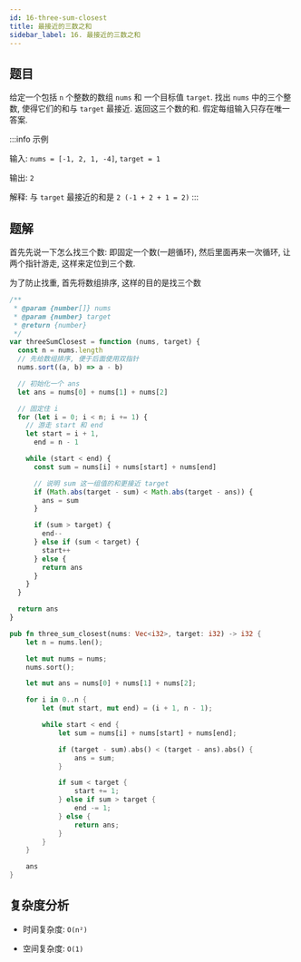 ```yaml
---
id: 16-three-sum-closest
title: 最接近的三数之和
sidebar_label: 16. 最接近的三数之和
---
```


## 题目

给定一个包括 `n` 个整数的数组 `nums` 和 一个目标值 `target`. 找出 `nums` 中的三个整数, 使得它们的和与 `target` 最接近. 返回这三个数的和. 假定每组输入只存在唯一答案.

:::info 示例

输入: `nums = [-1, 2, 1, -4]`, `target = 1`

输出: `2`

解释: 与 `target` 最接近的和是 `2 (-1 + 2 + 1 = 2)`
:::

## 题解

首先先说一下怎么找三个数: 即固定一个数(一趟循环), 然后里面再来一次循环, 让两个指针游走, 这样来定位到三个数. 

为了防止找重, 首先将数组排序, 这样的目的是找三个数


<Tabs>
  <TabItem value="JavaScript" label="JavaScript" default>

```ts
/**
 * @param {number[]} nums
 * @param {number} target
 * @return {number}
 */
var threeSumClosest = function (nums, target) {
  const n = nums.length
  // 先给数组排序, 便于后面使用双指针
  nums.sort((a, b) => a - b)

  // 初始化一个 ans
  let ans = nums[0] + nums[1] + nums[2]

  // 固定住 i
  for (let i = 0; i < n; i += 1) {
    // 游走 start 和 end
    let start = i + 1,
      end = n - 1

    while (start < end) {
      const sum = nums[i] + nums[start] + nums[end]

      // 说明 sum 这一组值的和更接近 target
      if (Math.abs(target - sum) < Math.abs(target - ans)) {
        ans = sum
      }

      if (sum > target) {
        end--
      } else if (sum < target) {
        start++
      } else {
        return ans
      }
    }
  }

  return ans
}
```

</TabItem>
<TabItem value="Rust" label="Rust">

```rust
pub fn three_sum_closest(nums: Vec<i32>, target: i32) -> i32 {
    let n = nums.len();

    let mut nums = nums;
    nums.sort();

    let mut ans = nums[0] + nums[1] + nums[2];

    for i in 0..n {
        let (mut start, mut end) = (i + 1, n - 1);

        while start < end {
            let sum = nums[i] + nums[start] + nums[end];

            if (target - sum).abs() < (target - ans).abs() {
                ans = sum;
            }

            if sum < target {
                start += 1;
            } else if sum > target {
                end -= 1;
            } else {
                return ans;
            }
        }
    }

    ans
}
```

</TabItem>
</Tabs>


## 复杂度分析

- 时间复杂度: `O(n²)`

- 空间复杂度: `O(1)`
